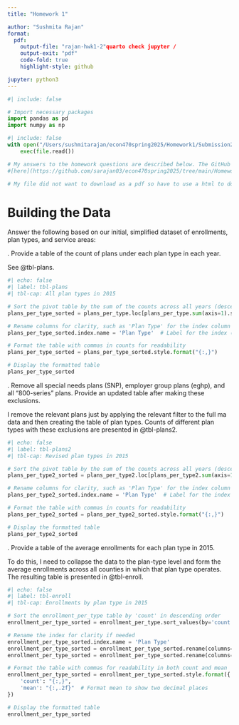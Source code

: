 ```yaml
---
title: "Homework 1"

author: "Sushmita Rajan"
format:
  pdf:
    output-file: "rajan-hwk1-2"quarto check jupyter /
    output-exit: "pdf"
    code-fold: true
    highlight-style: github

jupyter: python3
---
```

```python
#| include: false

# Import necessary packages
import pandas as pd
import numpy as np
```


```python
#| include: false
with open("/Users/sushmitarajan/econ470spring2025/Homework1/Submission2/analysis/hwk1-analysis.ipnyb") as file:
    exec(file.read())

# My answers to the homework questions are described below. The GitHub repository for this work is available 
#[here](https://github.com/sarajan03/econ470spring2025/tree/main/Homework1/Submission2).

# My file did not want to download as a pdf so have to use a html to download as pdf
```




\nfewpage
# Building the Data
Answer the following based on our initial, simplified dataset of enrollments, plan types, and service areas:

\noindent 1. Provide a table of the count of plans under each plan type in each year.<br>

See @tbl-plans.

```python
#| echo: false
#| label: tbl-plans
#| tbl-cap: All plan types in 2015

# Sort the pivot table by the sum of the counts across all years (descending)
plans_per_type_sorted = plans_per_type.loc[plans_per_type.sum(axis=1).sort_values(ascending=False).index]

# Rename columns for clarity, such as 'Plan Type' for the index column and 'Year' for the year columns
plans_per_type_sorted.index.name = 'Plan Type'  # Label for the index (rows)

# Format the table with commas in counts for readability
plans_per_type_sorted = plans_per_type_sorted.style.format("{:,}")

# Display the formatted table
plans_per_type_sorted
```




\newpage
\noindent 2. Remove all special needs plans (SNP), employer group plans (eghp), and all "800-series" plans. Provide an updated table after making these exclusions.

I remove the relevant plans just by applying the relevant filter to the full ma data and then creating the table of plan types. Counts of different plan types with these exclusions are presented in @tbl-plans2.

```python
#| echo: false
#| label: tbl-plans2
#| tbl-cap: Revised plan types in 2015

# Sort the pivot table by the sum of the counts across all years (descending)
plans_per_type2_sorted = plans_per_type2.loc[plans_per_type2.sum(axis=1).sort_values(ascending=False).index]

# Rename columns for clarity, such as 'Plan Type' for the index column and 'Year' for the year columns
plans_per_type2_sorted.index.name = 'Plan Type'  # Label for the index (rows)

# Format the table with commas in counts for readability
plans_per_type2_sorted = plans_per_type2_sorted.style.format("{:,}")

# Display the formatted table
plans_per_type2_sorted
``` 




\newpage
\noindent 3. Provide a table of the average enrollments for each plan type in 2015.

To do this, I need to collapse the data to the plan-type level and form the average enrollments across all counties in which that plan type operates. The resulting table is presented in @tbl-enroll.

```python
#| echo: false
#| label: tbl-enroll
#| tbl-cap: Enrollments by plan type in 2015

# Sort the enrollment_per_type table by 'count' in descending order
enrollment_per_type_sorted = enrollment_per_type.sort_values(by='count', ascending=False)

# Rename the index for clarity if needed
enrollment_per_type_sorted.index.name = 'Plan Type'
enrollment_per_type_sorted = enrollment_per_type_sorted.rename(columns={'mean': 'Average Enrollment'})
enrollment_per_type_sorted = enrollment_per_type_sorted.rename(columns={'count': 'Count'})

# Format the table with commas for readability in both count and mean
enrollment_per_type_sorted = enrollment_per_type_sorted.style.format({
    'count': "{:,}",
    'mean': "{:,.2f}"  # Format mean to show two decimal places
})

# Display the formatted table
enrollment_per_type_sorted
``` 